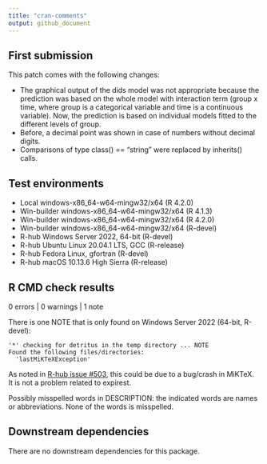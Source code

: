 ```yaml
---
title: "cran-comments"
output: github_document
---
```


<!-- cran-comments.md is generated from cran-comments.Rmd. -->

## First submission

This patch comes with the following changes:

- The graphical output of the dids model was not appropriate because the 
  prediction was based on the whole model with interaction term (group x time,
  where group is a categorical variable and time is a continuous variable).
  Now, the prediction is based on individual models fitted to the different
  levels of group.
- Before, a decimal point was shown in case of numbers without decimal digits.
- Comparisons of type class() == "string" were replaced by inherits() calls.

## Test environments

- Local windows-x86_64-w64-mingw32/x64 (R 4.2.0)
- Win-builder windows-x86_64-w64-mingw32/x64 (R 4.1.3)
- Win-builder windows-x86_64-w64-mingw32/x64 (R 4.2.0)
- Win-builder windows-x86_64-w64-mingw32/x64 (R-devel)
- R-hub Windows Server 2022, 64-bit (R-devel)
- R-hub Ubuntu Linux 20.04.1 LTS, GCC (R-release)
- R-hub Fedora Linux, gfortran (R-devel)
- R-hub macOS 10.13.6 High Sierra (R-release)

## R CMD check results

0 errors | 0 warnings | 1 note
  
There is one NOTE that is only found on Windows Server 2022 (64-bit, R-devel):

```
'*' checking for detritus in the temp directory ... NOTE
Found the following files/directories:
  'lastMiKTeXException'
```

As noted in [R-hub issue #503](https://github.com/r-hub/rhub/issues/503), this could be due to a bug/crash in MiKTeX. It is
not a problem related to expirest.

Possibly misspelled words in DESCRIPTION: the indicated words are names or abbreviations. None of the words is misspelled.

## Downstream dependencies

There are no downstream dependencies for this package.
